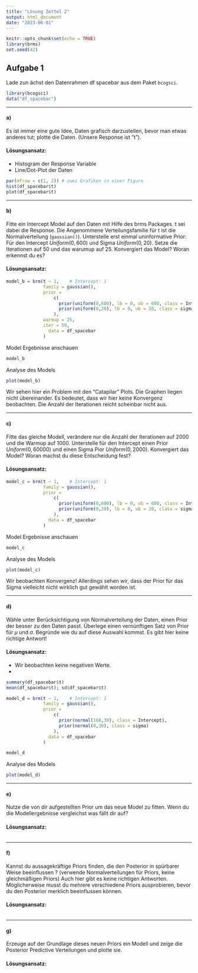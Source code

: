 ```yaml
---
title: "Lösung Zettel 2"
output: html_document
date: "2023-06-01"
---
```


```r
knitr::opts_chunk$set(echo = TRUE)
library(brms)
set.seed(42)
```

## Aufgabe 1

Lade zun ̈achst den Datenrahmen df spacebar aus dem Paket `bcogsci`.

```r
library(bcogsci)
data("df_spacebar")
```

---

#### a)
Es ist immer eine gute Idee, Daten grafisch darzustellen, bevor man etwas anderes tut; plotte die Daten. 
(Unsere Response ist ”t”).

#### Lösungsansatz:
 - Histogram der Response Variable
 - Line/Dot-Plot der Daten
 
```r
par(mfrow = c(1, 2)) # zwei Grafiken in einer Figure
hist(df_spacebar$t)
plot(df_spacebar$t)
```

---

#### b)
Fitte ein Intercept Model auf den Daten mit Hilfe des brms Packages. 
t sei dabei die Response. 
Die Angenommene Verteilungsfamilie für t ist die Normalverteilung (`gaussian()`). 
Unterstelle erst einmal uninformative Prior: Für den Intercept $Uniform(0, 600)$ und Sigma $Uniform(0, 20)$.
Setze die Iterationen auf 50 und das warumup auf 25. 
Konvergiert das Model? 
Woran erkennst du es? \textit{Hint: Anhand des R Outputs und eines Model Plots.}

#### Lösungsansatz:
```r
model_b = brm(t ~ 1,    # Intercept: 1
              family = gaussian(),
              prior =
                  c(
                    prior(uniform(0,600), lb = 0, ub = 600, class = Intercept),
                    prior(uniform(0,20), lb = 0, ub = 20, class = sigma)
                  ),
              warmup = 25,
              iter = 50,
                data = df_spacebar
              )
```

Model Ergebnisse anschauen

```r
model_b
```

Analyse des Models
```r
plot(model_b)
```

Wir sehen hier ein Problem mit den "Catapilar" Plots. Die Graphen liegen nicht übereinander. 
Es bedeutet, dass wir hier keine Konvergenz beobachten. Die Anzahl der Iterationen reicht scheinbar nicht aus.

---

#### c)
Fitte das gleiche Modell, verändere nur die Anzahl der Iterationen auf 2000 und die Warmup auf 1000. 
Unterstelle für den Intercept einen Prior $Uniform(0, 60000)$ und einen Sigma Pior $Uniform(0, 2000)$. 
Konvergiert das Model? Woran machst du diese Entscheidung fest?

#### Lösungsansatz:
```r
model_c = brm(t ~ 1,    # Intercept: 1
              family = gaussian(),
              prior =
                  c(
                    prior(uniform(0,600), lb = 0, ub = 600, class = Intercept),
                    prior(uniform(0,20), lb = 0, ub = 20, class = sigma)
                  ),
                data = df_spacebar
              )
```
Model Ergebnisse anschauen

```r
model_c
```

Analyse des Models
```r
plot(model_c)
```

Wir beobachten Konvergenz! Allerdings sehen wir, dass der Prior für das Sigma vielleicht nicht wirklich gut gewählt worden ist.

---

#### d)
Wähle unter Berücksichtigung von Normalverteilung der Daten, einen Prior der besser zu den Daten passt. 
Überlege einen vernünftigen Satz von Prior für $\mu$ und $\sigma$. 
Begründe wie du auf diese Auswahl kommst. 
Es gibt hier keine richtige Antwort! \textit{Die Grafik aus a) kann euch helfen einen Entscheidung zu treffen.}

#### Lösungsansatz:

 - Wir beobachten keine negativen Werte.
 - 
 
```r
summary(df_spacebar$t)
mean(df_spacebar$t); sd(df_spacebar$t)
```

```r
model_d = brm(t ~ 1,    # Intercept: 1
              family = gaussian(),
              prior =
                  c(
                    prior(normal(168,30), class = Intercept),
                    prior(normal(0,30), class = sigma)
                  ),
                data = df_spacebar
              )
```

```r
model_d
```

Analyse des Models
```r
plot(model_d)
```

---

#### e)
Nutze die von dir aufgestellten Prior um das neue Model zu fitten. 
Wenn du die Modellergebnisse vergleichst was fällt dir auf? \textit{Hint: die summary() des Modells ist immer ein guter Startpunkt.}

#### Lösungsansatz:
```r

```

---

#### f)
Kannst du aussagekräftige Priors finden, die den Posterior in spürbarer Weise beeinflussen ? 
(verwende  Normalverteilungen für Priors, keine gleichmäßigen Priors) 
Auch hier gibt es keine richtigen Antworten. 
Möglicherweise musst du mehrere verschiedene Priors ausprobieren, bevor du den Posterior merklich beeinflussen können. 
\textit{Wiederholung: Aussagekräfte Prior: Prior die ''Wissen'' in die Analyse bringen. Z.B Weißt du vorher schon wo der Mittelwert sein müsste? Wie ist die Varianz?}

#### Lösungsansatz:
```r

```

---

#### g)
Erzeuge auf der Grundlage dieses neuen Priors ein Modell und zeige die Posterior Predictive Verteilungen und plotte sie. 
\textit{Tipp: Das R-Package bayesplot hat nützliche Funktionen.}

#### Lösungsansatz:
```r

```